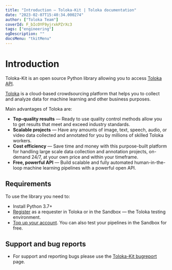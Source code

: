 ```yaml
---
title: "Introduction — Toloka-Kit | Toloka documentation"
date: "2023-02-07T15:40:34.000274"
author: ["Toloka Team"]
coverId: F_bIcOYF9yjrxkPZrXc3
tags: ["engineering"]
ogDescription: ""
docsMenu: "tkitMenu"
---
```



# Introduction

Toloka-Kit is an open source Python library allowing you to access [Toloka API](/docs/api/).

[Toloka](https://toloka.ai) is a cloud-based crowdsourcing platform that helps you to collect and analyze data for machine learning and other business purposes.

Main advantages of Toloka are:

* **Top-quality results** — Ready to use quality control methods allow you to get results that meet and exceed industry standards.
* **Scalable projects** — Have any amounts of image, text, speech, audio, or video data collected and annotated for you by millions of skilled Toloka workers.
* **Cost efficiency** — Save time and money with this purpose-built platform for handling large scale data collection and annotation projects, on-demand 24/7, at your own price and within your timeframe.
* **Free, powerful API** — Build scalable and fully automated human-in-the-loop machine learning pipelines with a powerful open API.

## Requirements

To use the library you need to:

* Install Python 3.7+
* [Register](/docs/guide/access) as a requester in Toloka or in the Sandbox — the Toloka testing environment.
* [Top up your account](/docs/guide/refill). You can also test your pipelines in the Sandbox for free.

## Support and bug reports

* For support and reporting bugs please use the [Toloka-Kit bugreport](https://github.com/Toloka/toloka-kit/issues) page.

<GlobalCommunity/>

<SocialMedia/>
